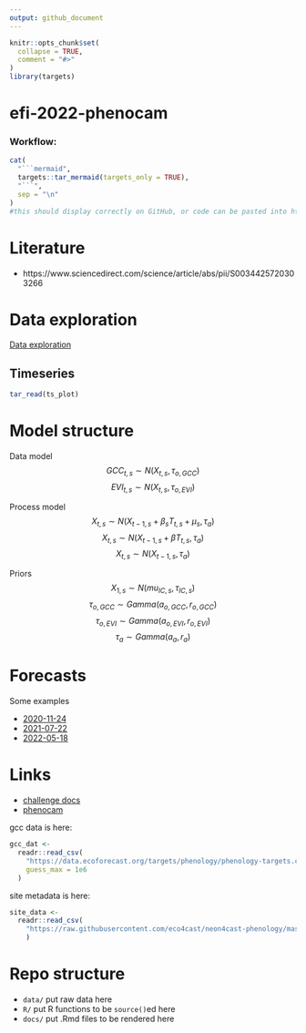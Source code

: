 ```yaml
---
output: github_document
---
```


<!-- README.md is generated from README.Rmd. Please edit that file -->

```r
knitr::opts_chunk$set(
  collapse = TRUE,
  comment = "#>"
)
library(targets)
```

# efi-2022-phenocam

<!-- badges: start -->
<!-- badges: end -->

### Workflow:

```r
cat(
  "```mermaid",
  targets::tar_mermaid(targets_only = TRUE),
  "```",
  sep = "\n"
)
#this should display correctly on GitHub, or code can be pasted into https://mermaid.live
```

# Literature 

- https://www.sciencedirect.com/science/article/abs/pii/S0034425720303266

# Data exploration

[Data exploration](docs/EDA.md)

## Timeseries

```r
tar_read(ts_plot)
```


# Model structure

Data model
$$GCC_{t, s} \sim N (X_{t, s}, \tau_{o, GCC})$$
$$EVI_{t, s} \sim N (X_{t, s}, \tau_{o, EVI})$$

Process model
$$X_{t, s} \sim N(X_{t-1, s}+ \beta_{s} T_{t, s} + \mu_{s},\tau_{a})$$
$$X_{t, s} \sim N(X_{t-1, s}+ \beta T_{t, s},\tau_{a})$$
$$X_{t, s} \sim N(X_{t-1, s},\tau_{a})$$

Priors
$$X_{1, s} \sim N (mu_{IC, s}, \tau_{IC, s})$$
$$\tau_{o, GCC} \sim Gamma(a_{o, GCC},r_{o, GCC})$$
$$\tau_{o, EVI} \sim Gamma(a_{o, EVI},r_{o, EVI})$$
$$\tau_{a} \sim Gamma(a_a,r_a)$$

# Forecasts

Some examples

- [2020-11-24](https://github.com/Aariq/efi-2022-phenocam/blob/main/forecasts/2020-11-24/plot.pdf)
- [2021-07-22](https://github.com/Aariq/efi-2022-phenocam/blob/main/forecasts/2021-07-22/plot.pdf)
- [2022-05-18](https://github.com/Aariq/efi-2022-phenocam/blob/main/forecasts/2022-05-18/plot.pdf)

# Links

- [challenge docs](https://projects.ecoforecast.org/neon4cast-docs/theme-phenology.html)
- [phenocam](https://phenocam.sr.unh.edu/webcam/)


gcc data is here:

```r
gcc_dat <- 
  readr::read_csv(
    "https://data.ecoforecast.org/targets/phenology/phenology-targets.csv.gz",
    guess_max = 1e6
  )

```

site metadata is here:

```r
site_data <- 
  readr::read_csv(
    "https://raw.githubusercontent.com/eco4cast/neon4cast-phenology/master/Phenology_NEON_Field_Site_Metadata_20210928.csv"
    )

```


# Repo structure

- `data/` put raw data here
- `R/` put R functions to be `source()`ed here
- `docs/` put .Rmd files to be rendered here
